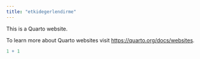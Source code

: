```yaml
---
title: "etkidegerlendirme"
---
```


This is a Quarto website.

To learn more about Quarto websites visit <https://quarto.org/docs/websites>.

```r
1 + 1
```
